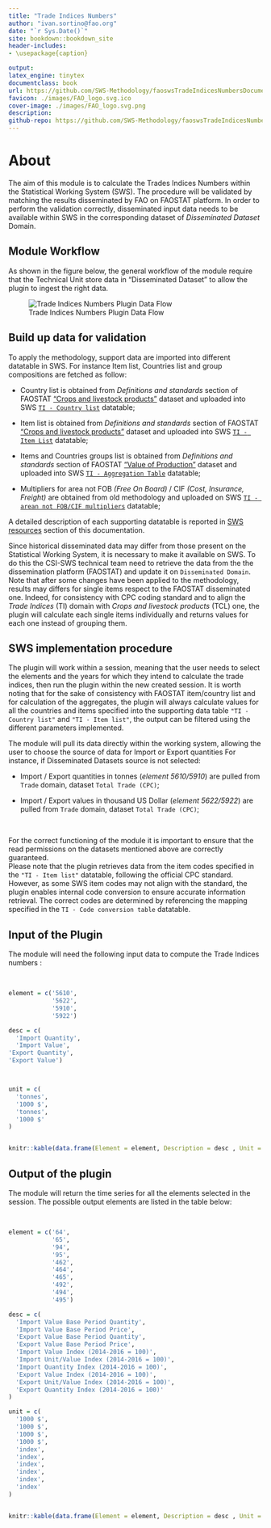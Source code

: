 ```yaml
--- 
title: "Trade Indices Numbers"
author: "ivan.sortino@fao.org"
date: "`r Sys.Date()`"
site: bookdown::bookdown_site
header-includes:
- \usepackage{caption}

output:
latex_engine: tinytex
documentclass: book
url: https://github.com/SWS-Methodology/faoswsTradeIndicesNumbersDocumentation
favicon: ./images/FAO_logo.svg.ico
cover-image: ./images/FAO_logo.svg.png
description:
github-repo: https://github.com/SWS-Methodology/faoswsTradeIndicesNumbersDocumentation
---
```


# About

The aim of this module is to calculate the Trades Indices Numbers within the Statistical Working System (SWS). The procedure will be validated by matching the results disseminated by FAO on FAOSTAT platform.
In order to perform the validation correctly, disseminated input data needs to be available within SWS in the corresponding dataset of _Disseminated Dataset_ Domain. 

## Module Workflow

As shown in the figure below, the general workflow of the module require that the Technical Unit store data in "Disseminated Dataset" to allow the plugin to ingest the right data.

![Trade Indices Numbers Plugin Data Flow](./images/Dataflow_1/Slide1.PNG)

## Build up data for validation

To apply the methodology, support data are imported into different datatable in SWS. For instance Item list, Countries list and group compositions are fetched as follow:

  - Country list is obtained from _Definitions and standards_ section of FAOSTAT ["Crops and livestock products"](https://www.fao.org/faostat/en/#data/TCL) dataset and uploaded into SWS [`TI - Country list`](#countrytab) datatable;

  - Item list is obtained from _Definitions and standards_ section of FAOSTAT ["Crops and livestock products"](https://www.fao.org/faostat/en/#data/TCL) dataset and uploaded into SWS [`TI - Item List`](#itemtab) datatable;
  
  - Items and Countries groups list is obtained from _Definitions and standards_ section of FAOSTAT ["Value of Production"](https://www.fao.org/faostat/en/#data/TCL) dataset and uploaded into SWS [`TI - Aggregation Table`](#grouptab) datatable;

  - Multipliers for area not FOB _(Free On Board)_ / CIF _(Cost, Insurance, Freight)_ are obtained from old methodology and uploaded on SWS [`TI - arean not FOB/CIF multipliers`](#notfobcif) datatable;
  
A detailed description of each supporting datatable is reported in [SWS resources](#datatables) section of this documentation. 

Since historical disseminated data may differ from those present on the Statistical Working System, it is necessary to make it available on SWS. To do this the CSI-SWS technical team need to retrieve the data from the the dissemination platform (FAOSTAT) and update it on `Disseminated Domain`.
Note that after some changes have been applied to the methodology, results may differs for single items respect to the FAOSTAT disseminated one. Indeed, for consistency with CPC coding standard and to align the _Trade Indices_ (TI) domain with _Crops and livestock products_ (TCL) one, the plugin will calculate each single items individually and returns values for each one instead of grouping them.


## SWS implementation procedure

The plugin will work within a session, meaning that the user needs to select the elements and the years for which they intend to calculate the trade indices, then run the plugin within the new created session. 
It is worth noting that for the sake of consistency with FAOSTAT item/country list and for calculation of the aggregates, the plugin will always calculate values for all the countries and items specified into the supporting data table `"TI - Country list"` and `"TI - Item list"`, the output can be filtered using the different parameters implemented.

The module will pull its data directly within the working system, allowing the user to choose the source of data for Import or Export quantities For instance, if Disseminated Datasets source is not selected:

  - Import / Export quantities in tonnes (_element 5610/5910_) are pulled from  `Trade` domain, dataset `Total Trade (CPC)`;

  - Import / Export values in thousand US Dollar (_element 5622/5922_) are pulled from  `Trade` domain, dataset `Total Trade (CPC)`;
  
<br>

For the correct functioning of the module it is important to ensure that the read permissions on the datasets mentioned above are correctly guaranteed. \
Please note that the plugin retrieves data from the item codes specified in the `"TI - Item list"` datatable, following the official CPC standard. However, as some SWS item codes may not align with the standard, the plugin enables internal code conversion to ensure accurate information retrieval. The correct codes are determined by referencing the mapping specified in the `TI - Code conversion table` datatable.\

## Input of the Plugin

The module will need the following input data to compute the Trade Indices numbers :

<br>

```r
element = c('5610',
            '5622',
            '5910',
            '5922')

desc = c(
  'Import Quantity',
  'Import Value',
'Export Quantity',
'Export Value')



unit = c(
  'tonnes',
  '1000 $',
  'tonnes',
  '1000 $'
)


knitr::kable(data.frame(Element = element, Description = desc , Unit = unit) , caption = "Trade Indices Numbers Plugin input elements.", col.names = c("Element Code", "Element descriptor", "Unit") )

```


## Output of the plugin

The module will return the time series for all the elements selected in the session. The possible output elements are listed in the table below: 

<br>

```r
element = c('64',
            '65',
            '94',
            '95',
            '462',
            '464',
            '465',
            '492',
            '494',
            '495')

desc = c(
  'Import Value Base Period Quantity',
  'Import Value Base Period Price',
  'Export Value Base Period Quantity',
  'Export Value Base Period Price',
  'Import Value Index (2014-2016 = 100)',
  'Import Unit/Value Index (2014-2016 = 100)',
  'Import Quantity Index (2014-2016 = 100)',
  'Export Value Index (2014-2016 = 100)',
  'Export Unit/Value Index (2014-2016 = 100)',
  'Export Quantity Index (2014-2016 = 100)'
)

unit = c(
  '1000 $',
  '1000 $',
  '1000 $',
  '1000 $',
  'index',
  'index',
  'index',
  'index',
  'index',
  'index'
)


knitr::kable(data.frame(Element = element, Description = desc , Unit = unit) , caption = "Trade Indices Numbers Plugin calculated elements.", col.names = c("Element Code", "Element descriptor", "Unit") )

```

